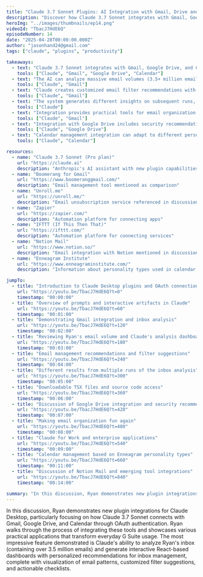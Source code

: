 ```yaml
---
title: "Claude 3.7 Sonnet Plugins: AI Integration with Gmail, Drive and Calendar"
description: "Discover how Claude 3.7 Sonnet integrates with Gmail, Google Drive and Calendar to transform everyday G Suite usage with AI-powered insights and recommendations."
heroImg: "../images/thumbnails/ep14.png"
videoId: "TbacJ7HdE6Q"
episodeNumber: 14
date: "2025-04-28T00:00:00.000Z"
author: "jasonhand24@gmail.com"
tags: ["claude", "plugins", "productivity"]

takeaways:
  - text: "Claude 3.7 Sonnet integrates with Gmail, Google Drive, and Calendar through simple OAuth authentication"
    tools: ["Claude", "Gmail", "Google Drive", "Calendar"]
  - text: "The AI can analyze massive email volumes (3.5+ million emails) and generate personalized interactive dashboards"
    tools: ["Claude", "Gmail"]
  - text: "Claude creates customized email filter recommendations with ready-to-use filter language"
    tools: ["Claude", "Gmail"]
  - text: "The system generates different insights on subsequent runs, showing varied approaches to inbox management"
    tools: ["Claude"]
  - text: "Integration provides practical tools for email organization through AI-powered visualization and actionable recommendations"
    tools: ["Claude", "Gmail"]
  - text: "Integration with Google Drive includes security recommendations for sensitive data"
    tools: ["Claude", "Google Drive"]
  - text: "Calendar management integration can adapt to different personality types and scheduling preferences"
    tools: ["Claude", "Calendar"]

resources:
  - name: "Claude 3.7 Sonnet (Pro plan)"
    url: "https://claude.ai"
    description: "Anthropic's AI assistant with new plugin capabilities"
  - name: "Boomerang for Gmail"
    url: "https://www.boomeranggmail.com/"
    description: "Email management tool mentioned as comparison"
  - name: "Unroll.me"
    url: "https://unroll.me/"
    description: "Email unsubscription service referenced in discussion"
  - name: "Zapier"
    url: "https://zapier.com/"
    description: "Automation platform for connecting apps"
  - name: "IFTTT (If This Then That)"
    url: "https://ifttt.com/"
    description: "Automation platform for connecting services"
  - name: "Notion Mail"
    url: "https://www.notion.so/"
    description: "Email integration with Notion mentioned in discussion"
  - name: "Enneagram Institute"
    url: "https://www.enneagraminstitute.com/"
    description: "Information about personality types used in calendar management demo"

jumpTo:
  - title: "Introduction to Claude Desktop plugins and OAuth connection process"
    url: "https://youtu.be/TbacJ7HdE6Q?t=0"
    timestamp: "00:00:00"
  - title: "Overview of prompts and interactive artifacts in Claude"
    url: "https://youtu.be/TbacJ7HdE6Q?t=60"
    timestamp: "00:01:00"
  - title: "Demonstrating Gmail integration and inbox analysis"
    url: "https://youtu.be/TbacJ7HdE6Q?t=120"
    timestamp: "00:02:00"
  - title: "Reviewing Ryan's email volume and Claude's analysis dashboard"
    url: "https://youtu.be/TbacJ7HdE6Q?t=180"
    timestamp: "00:03:00"
  - title: "Email management recommendations and filter suggestions"
    url: "https://youtu.be/TbacJ7HdE6Q?t=240"
    timestamp: "00:04:00"
  - title: "Different results from multiple runs of the inbox analysis"
    url: "https://youtu.be/TbacJ7HdE6Q?t=300"
    timestamp: "00:05:00"
  - title: "Downloadable TSX files and source code access"
    url: "https://youtu.be/TbacJ7HdE6Q?t=360"
    timestamp: "00:06:00"
  - title: "Discussion of Google Drive integration and security recommendations"
    url: "https://youtu.be/TbacJ7HdE6Q?t=420"
    timestamp: "00:07:00"
  - title: "Making email organization fun again"
    url: "https://youtu.be/TbacJ7HdE6Q?t=480"
    timestamp: "00:08:00"
  - title: "Claude for Work and enterprise applications"
    url: "https://youtu.be/TbacJ7HdE6Q?t=540"
    timestamp: "00:09:00"
  - title: "Calendar management based on Enneagram personality types"
    url: "https://youtu.be/TbacJ7HdE6Q?t=660"
    timestamp: "00:11:00"
  - title: "Discussion of Notion Mail and emerging tool integrations"
    url: "https://youtu.be/TbacJ7HdE6Q?t=840"
    timestamp: "00:14:00"

summary: "In this discussion, Ryan demonstrates new plugin integrations for Claude Desktop, particularly focusing on how Claude 3.7 Sonnet connects with Gmail, Google Drive, and Calendar through OAuth authentication. Ryan walks through the process of integrating these tools and showcases various practical applications that transform everyday G Suite usage. The most impressive feature demonstrated is Claude's ability to analyze Ryan's inbox (containing over 3.5 million emails) and generate interactive React-based dashboards with personalized recommendations for inbox management, complete with visualization of email patterns, customized filter suggestions, and actionable checklists."
---
```


In this discussion, Ryan demonstrates new plugin integrations for Claude Desktop, particularly focusing on how Claude 3.7 Sonnet connects with Gmail, Google Drive, and Calendar through OAuth authentication. Ryan walks through the process of integrating these tools and showcases various practical applications that transform everyday G Suite usage. The most impressive feature demonstrated is Claude's ability to analyze Ryan's inbox (containing over 3.5 million emails) and generate interactive React-based dashboards with personalized recommendations for inbox management, complete with visualization of email patterns, customized filter suggestions, and actionable checklists. 